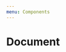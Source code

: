 ```yaml
---
menu: Components
---
```



# Document

<Playground>
  <Document accentColor="purple">
    <Title>
      <DecoratedIcon iconName={IconName.invoice} />
      <StatusLabel status="pending" />

      <h3>Invoice #1</h3>
    </Title>

    <Header>
      <h2>This is the exceptionally long document header.</h2>
      <p>This is the subtitle.</p>
    </Header>

    <Detail>
      <h4>Invoice details</h4>
      <DescriptionList data={[
        ["Issued", "2018-12-08"],
        ["Due", "2019-01-06"],
      ]} />
    </Detail>

    <Content>
      <p>This is the document content.</p>
    </Content>
  </Document>
</Playground>


## Document Properties

<Props of={Document} />

## Title

The Title section provides a top level overview.

Use a `<DecoratedIcon />` and `<StatusLabel />` to communicate the type of document and the current status.

### DecoratedIcon

The decorated icon wraps an `<Icon />`in a background. The background color is inherited from the `accentColor` of the `<Document />`

<Props of={DecoratedIcon} />

### StatusLabel

Displays the current state of the document. The status label wraps an `<InlineLabel />` and selects a color based on the status.

<Props of={StatusLabel} />

## Header

Use the Header to display information about the issuee, such as the client name and property information.

## Detail

The Detail section is typically used for metadata, such as due dates, payment terms, and related documents.

## Content

The Content section can be used to present a `<Table />` of line items.

